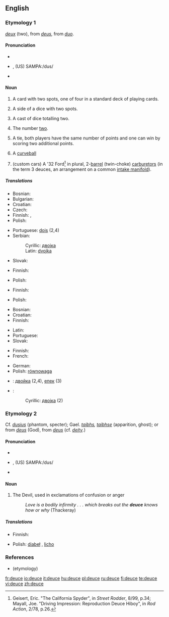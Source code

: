 {{wikipedia}}
==English==

===Etymology 1===
{{etyl|fr}} ''[[deux]]'' (two), from {{etyl|fro}} ''[[deus]]'', from  {{etyl|la}} ''[[duo]]''.

====Pronunciation====
* {{IPA|/djuːs/}}
* {{a|US}} {{IPA|/duːs/}}, (US) SAMPA:/dus/
* {{audio|en-us-deuce.ogg|Audio (US)}}
*: {{rhymes|uːs}}

====Noun====
{{en-noun}}

# {{cards}} A card with two spots, one of four in a standard deck of playing cards.
# {{context|dice}} A side of a dice with two spots.
# {{context|dice}} A cast of dice totalling two.
# The number [[two]].
# {{tennis}} A tie, both players have the same number of points and one can win by scoring two additional points.
# {{baseball}} A [[curveball]]
# (custom cars) A '32 Ford<ref>Geisert, Eric. "The California Spyder", in ''Street Rodder'', 8/99, p.34; Mayall, Joe. "Driving Impression: Reproduction Deuce Hiboy", in ''Rod Action'', 2/78, p.26.</ref> in plural,  2-[[Venturi effect|barrel]] (twin-choke) [[carburetor]]s (in the term 3 deuces, an arrangement on a common [[intake manifold]]).

=====Translations=====
{{trans-top|playing card}}
* Bosnian: {{t-|bs|dvojka|f}}
* Bulgarian: {{t+|bg|двойка|f|sc=Cyrl}}
* Croatian: {{t-|hr|dvojka|f}}
* Czech: {{t+|cs|dvojka|f}}
* Finnish: {{t+|fi|kakkonen}}, {{t+|fi|sorsa}}
* Polish: {{t+|pl|dwójka|f}}
{{trans-mid}}
* Portuguese: [[dois]] (2,4)
* Serbian:
*: Cyrillic: [[двојка#Serbian|двојка]] {{f}}
*: Latin: [[dvojka#Serbian|dvojka]] {{f}}
* Slovak: {{t-|sk|dvojka|f}}
{{trans-bottom}}

{{trans-top|side of a dice with two spots}}
* Finnish: {{t+|fi|kakkonen}}
{{trans-mid}}
* Polish: {{t+|pl|dwójka|f}}
{{trans-bottom}}

{{trans-top|cast of dice totalling two}}
* Finnish: {{t+|fi|kakkonen}}
{{trans-mid}}
* Polish: {{t+|pl|dwójka|f}}
{{trans-bottom}}

{{trans-top|number two}}
* Bosnian: {{t-|bs|dvojka|f}}
* Croatian: {{t-|hr|dvojka|f}}
* Finnish: {{t+|fi|kakkonen}}
{{trans-mid}}
* Latin: {{t+|la|duo|f}}
* Portuguese: {{t+|pt|dois}}
* Slovak: {{t-|sk|dvojka|f}}
{{trans-bottom}}

{{trans-top|tennis: tie, both players able to win by scoring two additional points}}
* Finnish: {{t|fi|tasatilanne}}
* French: {{t+|fr|égalité|f}}
{{trans-mid}}
* German: {{t|de|Einstand|m}}
* Polish: [[równowaga]] {{f}}
{{trans-bottom}}

{{trans-top|baseball: curveball}}
{{trans-mid}}
{{trans-bottom}}

{{checktrans-top}}
* {{ttbc|Bulgarian}}: [[двойка#Bulgarian|двойка]] {{f}} (2,4), [[епек#Bulgarian|епек]] {{m}} (3)
* {{ttbc|Serbian}}:
*: Cyrillic: [[двојка#Serbian|двојка]] {{f}} (2)
{{trans-bottom}}

===Etymology 2===
Cf. {{LL.}} ''[[dusius]]'' (phantom, specter); Gael. ''[[taibhs]], [[taibhse]]'' (apparition, ghost); or from {{etyl|fro}} ''[[deus]]'' (God), from {{etyl|la}} ''[[deus]]'' (cf. ''[[deity]]''.)

====Pronunciation====
* {{IPA|/djuːs/}}
* {{a|US}} {{IPA|/duːs/}}, (US) SAMPA:/dus/
* {{audio|en-us-deuce.ogg|Audio (US)}}
*: {{rhymes|uːs}}

====Noun====
{{en-noun}}

# {{context|epithet}} The Devil, used in exclamations of confusion or anger
#: ''Love is a bodily infirmity . . . which breaks out the '''deuce''' knows how or why'' (Thackeray)

=====Translations=====
{{trans-top|Devil, used in exclamations of confusion or anger}}
* Finnish: {{t+|fi|piru}}
{{trans-mid}}
* Polish: [[diabeł]] {{m}}, [[licho]] {{n}}
{{trans-bottom}}

===References===
* (etymology) {{R:Webster 1913}}

[[fr:deuce]]
[[io:deuce]]
[[it:deuce]]
[[hu:deuce]]
[[pl:deuce]]
[[ru:deuce]]
[[fi:deuce]]
[[te:deuce]]
[[vi:deuce]]
[[zh:deuce]]